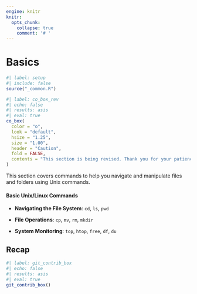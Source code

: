 ```yaml
---
engine: knitr
knitr:
  opts_chunk: 
    collapse: true
    comment: '# '
---
```


# Basics  {#sec-basic-cmnds .unnumbered}

```r
#| label: setup
#| include: false
source("_common.R")
```

```r
#| label: co_box_rev
#| echo: false
#| results: asis
#| eval: true
co_box(
  color = "o",
  look = "default", 
  hsize = "1.25", 
  size = "1.00", 
  header = "Caution", 
  fold = FALSE,
  contents = "This section is being revised. Thank you for your patience."
)
```

This section covers commands to help you navigate and manipulate files and folders using Unix commands. 

#### Basic Unix/Linux Commands

- **Navigating the File System**: `cd`, `ls`, `pwd`

- **File Operations**: `cp`, `mv`, `rm`, `mkdir`

- **System Monitoring**: `top`, `htop`, `free`, `df`, `du`

<!--

#### Advanced Topics

- **Scripting and Automation**: Basics of writing shell scripts to automate routine tasks.

- **Customizing the Environment**: How to customize the shell experience, including themes, prompts, and aliases.

- **Security Practices**: Basic security practices using terminal commands, such as setting file permissions and managing user accounts.

#### Practical Exercises

- **Hands-On Examples**: Provide step-by-step exercises to practice basic and intermediate commands.

- **Project Ideas**: Offer project suggestions that involve using terminal commands to solve real-world problems, like data backup scripts or a basic server setup.

-->

## Recap 

```r
#| label: git_contrib_box
#| echo: false
#| results: asis
#| eval: true
git_contrib_box()
```